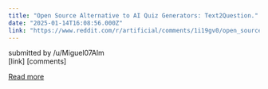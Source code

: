 ```yaml
---
title: "Open Source Alternative to AI Quiz Generators: Text2Question."
date: "2025-01-14T16:08:56.000Z"
link: "https://www.reddit.com/r/artificial/comments/1i19gv0/open_source_alternative_to_ai_quiz_generators/"
---
```


submitted by    /u/Miguel07Alm  
 [link]   [comments]

[Read more](https://www.reddit.com/r/artificial/comments/1i19gv0/open_source_alternative_to_ai_quiz_generators/)
